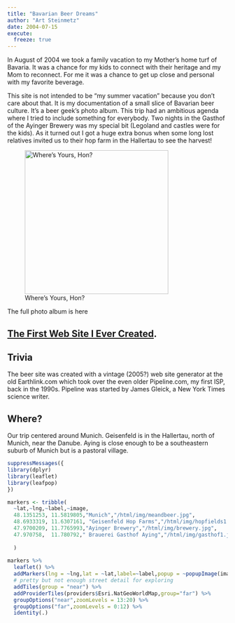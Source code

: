 ```yaml
---
title: "Bavarian Beer Dreams"
author: "Art Steinmetz"
date: 2004-07-15
execute: 
  freeze: true
---
```


In August of 2004 we took a family vacation to my Mother's home turf of Bavaria. It was a chance for my kids to connect with their heritage and my Mom to reconnect. For me it was a chance to get up close and personal with my favorite beverage.

This site is not intended to be "my summer vacation" because you don't care about that. It is my documentation of a small slice of Bavarian beer culture. It's a beer geek's photo album. This trip had an ambitious agenda where I tried to include something for everybody. Two nights in the Gasthof of the Ayinger Brewery was my special bit (Legoland and castles were for the kids). As it turned out I got a huge extra bonus when some long lost relatives invited us to their hop farm in the Hallertau to see the harvest!

![Where's Yours, Hon?](/img/albums/hops/liters.jpg){width="328"}

The full photo album is here

## [The First Web Site I Ever Created](/html/germany.html).

::: callout-note
## Trivia

The beer site was created with a vintage (2005?) web site generator at the old Earthlink.com which took over the even older Pipeline.com, my first ISP, back in the 1990s. Pipeline was started by James Gleick, a New York Times science writer.
:::

## Where?

Our trip centered around Munich. Geisenfeld is in the Hallertau, north of Munich, near the Danube. Aying is close enough to be a southeastern suburb of Munich but is a pastoral village.

```r
suppressMessages({
library(dplyr)
library(leaflet)
library(leafpop)
})

markers <- tribble(
  ~lat,~lng,~label,~image,
  48.1351253, 11.5819805,"Munich","/html/img/meandbeer.jpg",
  48.6933319, 11.6307161, "Geisenfeld Hop Farms","/html/img/hopfields1.jpg",
  47.9700209, 11.7765993,"Ayinger Brewery","/html/img/brewery.jpg",
  47.970758,  11.780792," Brauerei Gasthof Aying","/html/img/gasthof1.jpg"
  
  )
  
markers %>% 
  leaflet() %>%
  addMarkers(lng = ~lng,lat = ~lat,label=~label,popup = ~popupImage(image,src="local",width=300)) %>% 
  # pretty but not enough street detail for exploring 
  addTiles(group = "near") %>% 
  addProviderTiles(providers$Esri.NatGeoWorldMap,group="far") %>%
  groupOptions("near",zoomLevels = 13:20) %>% 
  groupOptions("far",zoomLevels = 0:12) %>% 
  identity(.)

  
```
